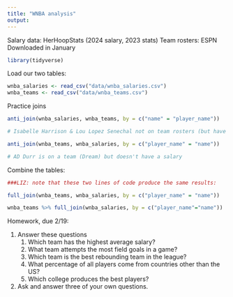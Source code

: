 ```yaml
---
title: "WNBA analysis"
output: 
---
```


Salary data: HerHoopStats (2024 salary, 2023 stats) Team rosters: ESPN Downloaded in January

```r
library(tidyverse)
```

Load our two tables:

```r
wnba_salaries <- read_csv("data/wnba_salaries.csv")
wnba_teams <- read_csv("data/wnba_teams.csv")
```

Practice joins

```r
anti_join(wnba_salaries, wnba_teams, by = c("name" = "player_name"))

# Isabelle Harrison & Lou Lopez Senechal not on team rosters (but have salaries?)

anti_join(wnba_teams, wnba_salaries, by = c("player_name" = "name"))

# AD Durr is on a team (Dream) but doesn't have a salary
```

Combine the tables:

```r
###LIZ: note that these two lines of code produce the same results: 

full_join(wnba_teams, wnba_salaries, by = c("player_name" = "name"))

wnba_teams %>% full_join(wnba_salaries, by = c("player_name"="name"))
```

Homework, due 2/19:

1.  Answer these questions
    1.  Which team has the highest average salary?
    2.  What team attempts the most field goals in a game?
    3.  Which team is the best rebounding team in the league?
    4.  What percentage of all players come from countries other than the US?
    5.  Which college produces the best players?
2.  Ask and answer three of your own questions.
